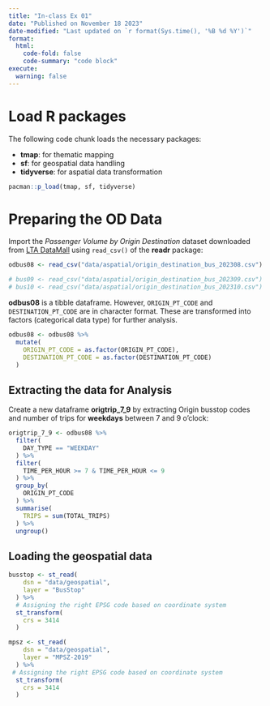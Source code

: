 ```yaml
---
title: "In-class Ex 01"
date: "Published on November 18 2023"
date-modified: "Last updated on `r format(Sys.time(), '%B %d %Y')`"
format:
  html:
    code-fold: false
    code-summary: "code block"
execute: 
  warning: false
---
```


# Load R packages

The following code chunk loads the necessary packages:

-   **tmap**: for thematic mapping
-   **sf**: for geospatial data handling
-   **tidyverse**: for aspatial data transformation

```r
pacman::p_load(tmap, sf, tidyverse)
```

# Preparing the OD Data

Import the *Passenger Volume by Origin Destination* dataset downloaded from [LTA DataMall](https://datamall.lta.gov.sg/content/datamall/en.html) using `read_csv()` of the **readr** package:


```r
odbus08 <- read_csv("data/aspatial/origin_destination_bus_202308.csv")

# bus09 <- read_csv("data/aspatial/origin_destination_bus_202309.csv")
# bus10 <- read_csv("data/aspatial/origin_destination_bus_202310.csv")
```

::: {.pinbox .solve data-latex="pin"}

**odbus08** is a tibble dataframe. However, `ORIGIN_PT_CODE` and `DESTINATION_PT_CODE` are in character format. These are transformed into factors (categorical data type) for further analysis. 

:::

```r
odbus08 <- odbus08 %>%
  mutate(
    ORIGIN_PT_CODE = as.factor(ORIGIN_PT_CODE),
    DESTINATION_PT_CODE = as.factor(DESTINATION_PT_CODE)
  )
```

## Extracting the data for Analysis

Create a new dataframe **origtrip_7_9** by extracting Origin busstop codes and number of trips for **weekdays** between 7 and 9 o'clock: 

```r
origtrip_7_9 <- odbus08 %>%
  filter(
    DAY_TYPE == "WEEKDAY"
  ) %>%
  filter(
    TIME_PER_HOUR >= 7 & TIME_PER_HOUR <= 9
  ) %>%
  group_by(
    ORIGIN_PT_CODE
  ) %>%
  summarise(
    TRIPS = sum(TOTAL_TRIPS)
  ) %>%
  ungroup()
```

## Loading the geospatial data

```r
busstop <- st_read(
    dsn = "data/geospatial",
    layer = "BusStop"
  ) %>%
  # Assigning the right EPSG code based on coordinate system
  st_transform(
    crs = 3414
  )
```

```r
mpsz <- st_read(
    dsn = "data/geospatial",
    layer = "MPSZ-2019"
  ) %>%
 # Assigning the right EPSG code based on coordinate system
  st_transform(
    crs = 3414
  )
```


